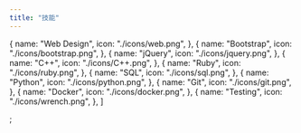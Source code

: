 ```yaml
---
title: "技能"
---
```


  {
    name: "Web Design",
    icon: "./icons/web.png",
  },
  {
    name: "Bootstrap",
    icon: "./icons/bootstrap.png",
  },
  {
    name: "jQuery",
    icon: "./icons/jquery.png",
  },
  {
    name: "C++",
    icon: "./icons/C++.png",
  },
  {
    name: "Ruby",
    icon: "./icons/ruby.png",
  },
  {
    name: "SQL",
    icon: "./icons/sql.png",
  },
  {
    name: "Python",
    icon: "./icons/python.png",
  },
  {
    name: "Git",
    icon: "./icons/git.png",
  },
  {
    name: "Docker",
    icon: "./icons/docker.png",
  },
  {
    name: "Testing",
    icon: "./icons/wrench.png",
  },
]

;
